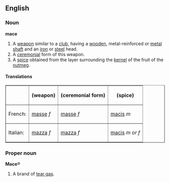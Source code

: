 ==English==
===Noun===
'''mace'''

#A [[weapon]] similar to a [[club]], having a [[wooden]], metal-reinforced or [[metal]] [[shaft]] and an [[iron]] or [[steel]] head. 
#A [[ceremonial]] form of this weapon.
#A [[spice]] obtained from the layer surrounding the [[kernel]] of the fruit of the [[nutmeg]].

====Translations====
<table border="1" align="center" cellpadding="5">
<tr><th>         <th> (weapon)   <th> (ceremonial form) <th> (spice) </tr>
<tr><td>French:  <td> [[masse]] ''f'' <td> [[masse]] ''f'' <td>[[macis#French|macis]] ''m''</tr>
<tr><td>Italian: <td> [[mazza]] ''f'' <td> [[mazza]] ''f'' <td>[[macis#Italian|macis]] ''m or f''</tr>
</table>

===Proper noun===
'''Mace'''&reg;

#A brand of [[tear gas]].